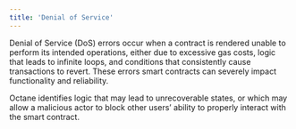 ```yaml
---
title: 'Denial of Service'
---
```


Denial of Service (DoS) errors occur when a contract is rendered unable to perform its intended operations, either due to excessive gas costs, logic that leads to infinite loops, and conditions that consistently cause transactions to revert. These errors smart contracts can severely impact functionality and reliability.

Octane identifies logic that may lead to unrecoverable states, or which may allow a malicious actor to block other users’ ability to properly interact with the smart contract.
